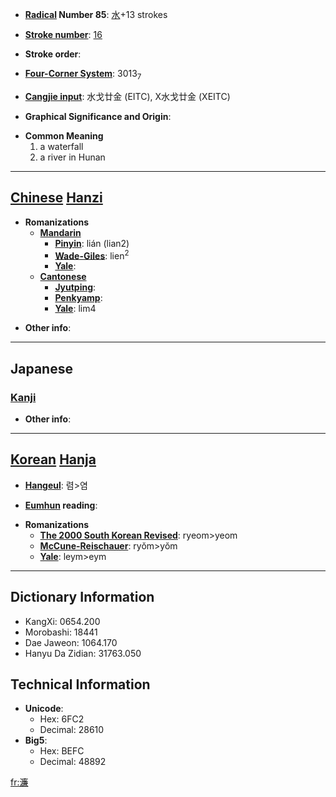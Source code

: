 * '''[[Wiktionary:Chinese radical index| Radical]] Number 85''': [[Wiktionary:Chinese radical index 水|水]]+13 strokes

* '''[[Wiktionary:Chinese total strokes index|Stroke number]]''': [[Wiktionary:Chinese total strokes index 16|16]]

* '''Stroke order''': 

* '''[[Wiktionary:Chinese four corner index|Four-Corner System]]''': 3013<sub>7</sub>

* '''[[Wiktionary:Chinese Cangjie index|Cangjie input]]''': 水戈廿金 (EITC), X水戈廿金 (XEITC)

* '''Graphical Significance and Origin''': 

* '''Common Meaning'''
*#a waterfall
*# a river in Hunan


----

== [[Chinese]] [[Hanzi]] ==

* '''Romanizations'''
** '''[[Mandarin]]'''
*** '''[[Pinyin]]''': lián (lian2)
*** '''[[Wade-Giles]]''': lien<sup>2</sup>
*** '''[[Yale]]''': 
** '''[[Cantonese]]'''
*** '''[[Jyutping]]''':
*** '''[[Penkyamp]]''': 
*** '''[[Yale]]''': lim4

* '''Other info''': 

----

==Japanese==
===[[Kanji]]===
{{kanji|on readings=[[れん]] (ren), [[でん]] (den)|kun readings=[[うすい]] (usui), [[まじえる]] (majieru)}}

* '''Other info''':  

----

== [[Korean]] [[Hanja]] ==

* '''[[Hangeul]]''': 렴>염

* '''[[Eumhun]] reading''': 

* '''Romanizations'''
** '''[[The 2000 South Korean Revised Romanization|The 2000 South Korean Revised]]''': ryeom>yeom
** '''[[McCune-Reischauer]]''': ryŏm>yŏm
** '''[[Yale]]''': leym>eym

----

== Dictionary Information ==

* KangXi: 0654.200
* Morobashi: 18441
* Dae Jaweon: 1064.170
* Hanyu Da Zidian: 31763.050

== Technical Information ==

* '''Unicode''':
** Hex: 6FC2
** Decimal: 28610
* '''Big5''':
** Hex: BEFC
** Decimal: 48892

[[fr:濂]]
